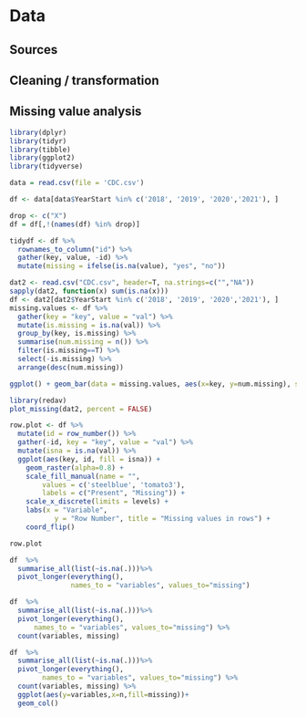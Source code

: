 # Data 

## Sources

## Cleaning / transformation

## Missing value analysis

```{r}

library(dplyr)
library(tidyr)
library(tibble)
library(ggplot2)
library(tidyverse)

data = read.csv(file = 'CDC.csv') 

df <- data[data$YearStart %in% c('2018', '2019', '2020','2021'), ]

drop <- c("X")
df = df[,!(names(df) %in% drop)]

tidydf <- df %>% 
  rownames_to_column("id") %>% 
  gather(key, value, -id) %>% 
  mutate(missing = ifelse(is.na(value), "yes", "no"))

dat2 <- read.csv("CDC.csv", header=T, na.strings=c("","NA"))
sapply(dat2, function(x) sum(is.na(x)))
df <- dat2[dat2$YearStart %in% c('2018', '2019', '2020','2021'), ]
missing.values <- df %>%
  gather(key = "key", value = "val") %>%
  mutate(is.missing = is.na(val)) %>%
  group_by(key, is.missing) %>%
  summarise(num.missing = n()) %>%
  filter(is.missing==T) %>%
  select(-is.missing) %>%
  arrange(desc(num.missing)) 
```
```{r}
ggplot() + geom_bar(data = missing.values, aes(x=key, y=num.missing), stat = 'identity')+labs(x='variable', y="number of missing values", title='Number of missing values') + theme(axis.text.x = element_text(angle = 45, hjust = 1)) + coord_cartesian(ylim=c(0,100000)) + scale_y_continuous(breaks=seq(0,100000,12500))
```
```{r}
library(redav)
plot_missing(dat2, percent = FALSE)
```
```{r}
row.plot <- df %>%
  mutate(id = row_number()) %>%
  gather(-id, key = "key", value = "val") %>%
  mutate(isna = is.na(val)) %>%
  ggplot(aes(key, id, fill = isna)) +
    geom_raster(alpha=0.8) +
    scale_fill_manual(name = "",
        values = c('steelblue', 'tomato3'),
        labels = c("Present", "Missing")) +
    scale_x_discrete(limits = levels) +
    labs(x = "Variable",
           y = "Row Number", title = "Missing values in rows") +
    coord_flip()

row.plot
```
```{r}
df  %>%
  summarise_all(list(~is.na(.)))%>%
  pivot_longer(everything(),
               names_to = "variables", values_to="missing")

df  %>%
  summarise_all(list(~is.na(.)))%>%
  pivot_longer(everything(),
      names_to = "variables", values_to="missing") %>%
  count(variables, missing)

df  %>%
  summarise_all(list(~is.na(.)))%>%
  pivot_longer(everything(),
        names_to = "variables", values_to="missing") %>%
  count(variables, missing) %>%
  ggplot(aes(y=variables,x=n,fill=missing))+
  geom_col()
```


